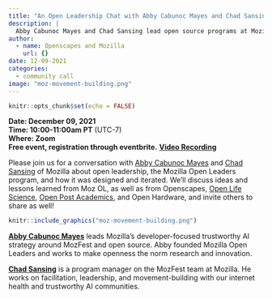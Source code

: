 ```yaml
---
title: "An Open Leadership Chat with Abby Cabunoc Mayes and Chad Sansing"
description: |
  Abby Cabunoc Mayes and Chad Sansing lead open source programs at Mozilla, including Mozilla Open Leaders
author:
  - name: Openscapes and Mozilla
    url: {}
date: 12-09-2021
categories: 
  - community call
image: "moz-movement-building.png"
---
```



```r
knitr::opts_chunk$set(echo = FALSE)
```

**Date: December 09, 2021**\
**Time: 10:00-11:00am PT** (UTC-7)\
**Where: Zoom**\
**Free event, registration through eventbrite.**
[**Video Recording**](https://www.youtube.com/watch?v=rsd4z8kXJgo)

Please join us for a conversation with [Abby Cabunoc Mayes](https://twitter.com/abbycabs) and [Chad Sansing](https://twitter.com/chadsansing) of Mozilla about open leadership, the Mozilla Open Leaders program, and how it was designed and iterated. We'll discuss ideas and lessons learned from Moz OL, as well as from Openscapes, [Open Life Science](https://openlifesci.org/), [Open Post Academics](https://openpostac.org/), and Open Hardware, and invite others to share as well!


```r
knitr::include_graphics("moz-movement-building.png")  
```

[**Abby Cabunoc Mayes**](http://acabunoc.github.io/) leads Mozilla’s developer-focused trustworthy AI strategy around MozFest and open source. Abby founded Mozilla Open Leaders and works to make openness the norm research and innovation.

[**Chad Sansing**](https://about.me/chadsansing) is a program manager on the MozFest team at Mozilla. He works on facilitation, leadership, and movement-building with our internet health and trustworthy AI communities.
